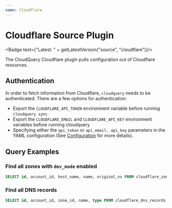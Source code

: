 ```yaml
---
name: Cloudflare
---
```

# Cloudflare Source Plugin


<Badge text={"Latest: " + getLatestVersion("source", "cloudflare")}/>

The CloudQuery Cloudflare plugin pulls configuration out of Cloudflare resources.

## Authentication

In order to fetch information from Cloudflare, `cloudquery` needs to be authenticated. There are a few options for authentication:

- Export the `CLOUDFLARE_API_TOKEN` environment variable before running `cloudquery sync`.
- Export the `CLOUDFLARE_EMAIL` and `CLOUDFLARE_API_KEY` environment variables before running cloudquery
- Specifying either the `api_token` or `api_email, api_key` parameters in the YAML configuration (See [Configuration](configuration) for more details).

## Query Examples

### Find all zones with `dev_mode` enabled

```sql
SELECT id, account_id, host_name, name, original_ns FROM cloudflare_zones WHERE dev_mode = true;
```

### Find all DNS records

```sql
SELECT id, account_id, zone_id, name, type FROM cloudflare_dns_records;
```
